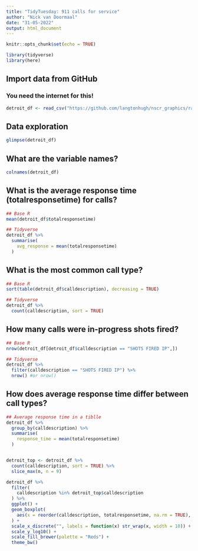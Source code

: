 ```yaml
---
title: "TidyTuesday: 911 calls for service"
author: "Nick van Doormaal"
date: "31-05-2022"
output: html_document
---
```


```r
knitr::opts_chunk$set(echo = TRUE)

library(tidyverse)
library(here)
```

## Import data from GitHub
### You need the internet for this!
```r
detroit_df <- read_csv("https://github.com/langtonhugh/nscr_graphics/raw/main/data/detroit_calls.csv")
```

## Data exploration
```r
glimpse(detroit_df)
```
## What are the variable names?
```r
colnames(detroit_df)
```
## What is the average response time (totalresponsetime) for calls?
```r
## Base R
mean(detroit_df$totalresponsetime)

## Tidyverse
detroit_df %>% 
  summarise(
    avg_response = mean(totalresponsetime)
  )
```

## What is the most common call type?
```r
## Base R
sort(table(detroit_df$calldescription), decreasing = TRUE)

## Tidyverse
detroit_df %>% 
  count(calldescription, sort = TRUE)
```
## How many calls were in-progress shots fired?
```r
## Base R
nrow(detroit_df[detroit_df$calldescription == "SHOTS FIRED IP",])

## Tidyverse
detroit_df %>% 
  filter(calldescription == "SHOTS FIRED IP") %>% 
  nrow() #or nrow()
```

## How does average response time differ between call types?
```r
## Average response time in a tiblle
detroit_df %>% 
  group_by(calldescription) %>% 
  summarise(
    response_time = mean(totalresponsetime)
  )


detroit_top <- detroit_df %>% 
  count(calldescription, sort = TRUE) %>% 
  slice_max(n, n = 9)

detroit_df %>% 
  filter(
    calldescription %in% detroit_top$calldescription
  ) %>% 
  ggplot() +
  geom_boxplot(
    aes(x = reorder(calldescription, totalresponsetime, na.rm = TRUE), y = totalresponsetime, fill = calldescription), show.legend = FALSE
  ) +
  scale_x_discrete("", labels = function(x) str_wrap(x, width = 10)) +
  scale_y_log10() +
  scale_fill_brewer(palette = "Reds") +
  theme_bw()


```

